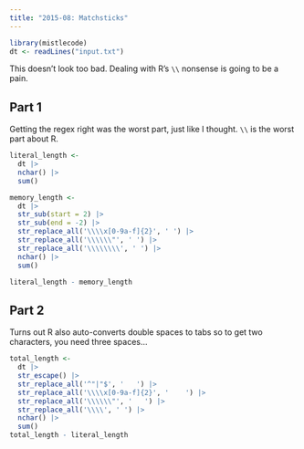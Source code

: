 ```yaml
---
title: "2015-08: Matchsticks"
---
```


```r
library(mistlecode)
dt <- readLines("input.txt")
```

This doesn't look too bad. Dealing with R's `\\` nonsense is going to be a pain.

## Part 1

Getting the regex right was the worst part, just like I thought. `\\` is the worst part about R.

```r
literal_length <- 
  dt |>
  nchar() |>
  sum()

memory_length <-
  dt |>
  str_sub(start = 2) |>
  str_sub(end = -2) |>
  str_replace_all('\\\\x[0-9a-f]{2}', ' ') |>
  str_replace_all('\\\\\\"', ' ') |>
  str_replace_all('\\\\\\\\', ' ') |>
  nchar() |>
  sum()

literal_length - memory_length
```

## Part 2

Turns out R also auto-converts double spaces to tabs so to get two characters, you need three spaces...

```r
total_length <-
  dt |>
  str_escape() |>
  str_replace_all('^"|"$', '   ') |>
  str_replace_all('\\\\x[0-9a-f]{2}', '    ') |>
  str_replace_all('\\\\\\"', '   ') |>
  str_replace_all('\\\\', ' ') |>
  nchar() |>
  sum()
total_length - literal_length
```
